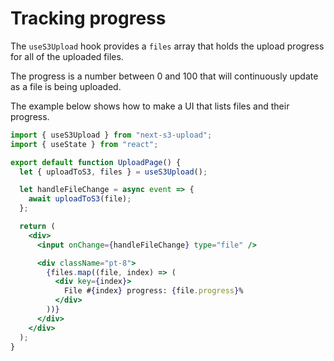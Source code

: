 # Tracking progress

The `useS3Upload` hook provides a `files` array that holds the upload progress for all of the uploaded files.

The progress is a number between 0 and 100 that will continuously update as a file is being uploaded.

The example below shows how to make a UI that lists files and their progress.

```jsx
import { useS3Upload } from "next-s3-upload";
import { useState } from "react";

export default function UploadPage() {
  let { uploadToS3, files } = useS3Upload();

  let handleFileChange = async event => {
    await uploadToS3(file);
  };

  return (
    <div>
      <input onChange={handleFileChange} type="file" />

      <div className="pt-8">
        {files.map((file, index) => (
          <div key={index}>
            File #{index} progress: {file.progress}%
          </div>
        ))}
      </div>
    </div>
  );
}
```
